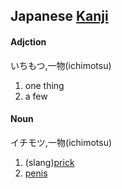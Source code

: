 == Japanese [[Kanji]] ==

==== '''Adjction''' ====

いちもつ,一物(ichimotsu)
#one thing
#a few

==== '''Noun''' ====

イチモツ,一物(ichimotsu)
#(slang)[[prick]]
#[[penis]]